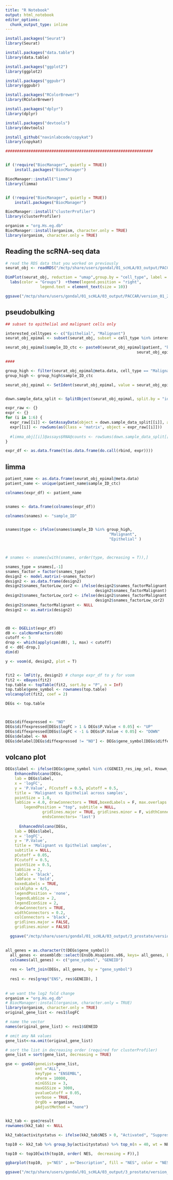 ```yaml
---
title: "R Notebook"
output: html_notebook
editor_options: 
  chunk_output_type: inline
---
```


```r
install.packages("Seurat")
library(Seurat)

install.packages("data.table")
library(data.table)

install.packages("ggplot2")
library(ggplot2)

install.packages("ggpubr")
library(ggpubr)

install.packages("RColorBrewer")
library(RColorBrewer)

install.packages("dplyr")
library(dplyr)

install.packages("devtools")
library(devtools)

install_github("navinlabcode/copykat")
library(copykat)

################################################################


if (!require("BiocManager", quietly = TRUE))
    install.packages("BiocManager")

BiocManager::install("limma")
library(limma)


if (!require("BiocManager", quietly = TRUE))
    install.packages("BiocManager")

BiocManager::install("clusterProfiler")
library(clusterProfiler)

organism = "org.Hs.eg.db"
BiocManager::install(organism, character.only = TRUE)
library(organism, character.only = TRUE)
```



## Reading the scRNA-seq data
```r
# read the RDS data that you worked on previously
seurat_obj <- readRDS("/mctp/share/users/gondal/01_scHLA/03_output/PACCAR/version_01_21_01_24/seurat_obj.RDS")
```


```r

DimPlot(seurat_obj, reduction = "umap",group.by = "cell_type", label = TRUE, pt.size = 0.4, repel = TRUE) + labs(title = bquote('Clusters'))  + theme(plot.title=element_text(hjust=0.5, vjust=0.1 )) +  theme(plot.title = element_text(size=14)) +
  labs(color = "Groups")  +theme(legend.position = "right", 
               legend.text = element_text(size = 10))

ggsave("/mctp/share/users/gondal/01_scHLA/03_output/PACCAR/version_01_21_01_24/umap2cell_type.png", width =7, height=5)

```

## pseudobulking
```r

## subset to epithelial and malignant cells only

interested_celltypes <- c("Epithelial", "Malignant")
seurat_obj_epimal <- subset(seurat_obj, subset = cell_type %in% interested_celltypes)

seurat_obj_epimal$sample_ID_ctc <- paste0(seurat_obj_epimal$patient, "kkk", 
                                                         seurat_obj_epimal$cell_type)

####

group_high <- filter(seurat_obj_epimal@meta.data, cell_type == "Malignant" )
group_high <- group_high$sample_ID_ctc

seurat_obj_epimal <- SetIdent(seurat_obj_epimal, value = seurat_obj_epimal@meta.data$sample_ID_ctc)


down.sample_data_split <- SplitObject(seurat_obj_epimal, split.by = "ident")

expr_raw <- {}
expr <- {}
for (i in 1:6) {
  expr_raw[[i]] <- GetAssayData(object = down.sample_data_split[[i]], assay.type = "RNA", slot = "counts")
  expr[[i]] <- rowSums(as(Class = 'matrix', object = expr_raw[[i]]))
  
  #limma_obj[[i]]@assays$RNA@counts <- rowSums(down.sample_data_split[[i]]@assays$RNA@counts)
}

expr_df <- as.data.frame(t(as.data.frame(do.call(rbind, expr))))


```
## limma
```r

patient_name <- as.data.frame(seurat_obj_epimal@meta.data)
patient_name <- unique(patient_name$sample_ID_ctc)

colnames(expr_df) <- patient_name


snames <- data.frame(colnames(expr_df))

colnames(snames) <- "sample_ID"


snames$type <- ifelse(snames$sample_ID %in% group_high, 
                                             "Malignant", 
                                             "Epithelial" )



# snames <- snames[with(snames, order(type, decreasing = T)),]

snames_type = snames[,-1]
snames_factor = factor(snames_type)
design2 <- model.matrix(~snames_factor)
design2 <- as.data.frame(design2)
design2$snames_factorLow_cor2 <- ifelse(design2$snames_factorMalignant == 1, 0,
                                       design2$snames_factorMalignant)
design2$snames_factorLow_cor2 <- ifelse(design2$snames_factorMalignant == 0, 1,
                                       design2$snames_factorLow_cor2)
design2$snames_factorMalignant <- NULL
design2 <- as.matrix(design2)



d0 <- DGEList(expr_df)
d0 <- calcNormFactors(d0)
cutoff <- 5
drop <- which(apply(cpm(d0), 1, max) < cutoff)
d <- d0[-drop,]
dim(d)

y <- voom(d, design2, plot = T)


fit2 <- lmFit(y, design2) # change expr_df to y for voom
fit2 <- eBayes(fit2)
top.table <- topTable(fit2, sort.by = "P", n = Inf)
top.table$gene_symbol <- rownames(top.table)
volcanoplot(fit2, coef = 2)

DEGs <- top.table 



DEGs$diffexpressed <- "NO"
DEGs$diffexpressed[DEGs$logFC > 1 & DEGs$P.Value < 0.05] <- "UP"
DEGs$diffexpressed[DEGs$logFC < -1 & DEGs$P.Value < 0.05] <- "DOWN"
DEGs$delabel <- NA
DEGs$delabel[DEGs$diffexpressed != "NO"] <- DEGs$gene_symbol[DEGs$diffexpressed != "NO"]

```


## volcano plot
```r



DEGs$label <- ifelse(DEGs$gene_symbol %in% c(GENEI3_res_imp_sel, Known_features, features_MHC_1_and_2_classical), DEGs$gene_symbol, NA)
    EnhancedVolcano(DEGs,
    lab = DEGs$label,
    x = 'logFC',
    y = 'P.Value', FCcutoff = 0.5, pCutoff = 0.5,
    title = 'Malignant vs Epithelial across samples',
    pointSize = 1.0,
    labSize = 4.0, drawConnectors = TRUE,boxedLabels = F, max.overlaps = 50,
        legendPosition = "top", subtitle = NULL,
                gridlines.major = TRUE, gridlines.minor = F, widthConnectors = 0.1, colConnectors = 'black',
                endsConnectors= 'last')
    
      EnhancedVolcano(DEGs,
    lab = DEGs$label,
    x = 'logFC',
    y = 'P.Value',
    title = 'Malignant vs Epithelial samples',
    subtitle = NULL,
    pCutoff = 0.05,
    FCcutoff = 0.5,
    pointSize = 0.5,
    labSize = 2,
    labCol = 'black',
    labFace = 'bold',
    boxedLabels = TRUE,
    colAlpha = 4/5,
    legendPosition = 'none',
    legendLabSize = 2,
    legendIconSize = 2,
    drawConnectors = TRUE,
    widthConnectors = 0.2,
    colConnectors = 'black',
    gridlines.major = FALSE,
    gridlines.minor = FALSE)

  ggsave("/mctp/share/users/gondal/01_scHLA/03_output/3_prostate/version_28_03_03_24/volcano6cutoffwithvoom_counts.png",  width = 8, height=6)
  

```

```r


all_genes = as.character(t(DEGs$gene_symbol))
  all_genes <- ensembldb::select(EnsDb.Hsapiens.v86, keys= all_genes, keytype = "SYMBOL", columns = c("SYMBOL","GENEID"))
  colnames(all_genes) <- c("gene_symbol", "GENEID")
  
  res <- left_join(DEGs, all_genes, by = "gene_symbol")
  
  res1 <- res[grep("ENS", res$GENEID), ]
  
  
# we want the log2 fold change 
organism = "org.Hs.eg.db"
# BiocManager::install(organism, character.only = TRUE)
library(organism, character.only = TRUE)
original_gene_list <- res1$logFC

# name the vector
names(original_gene_list) <- res1$GENEID

# omit any NA values 
gene_list<-na.omit(original_gene_list)

# sort the list in decreasing order (required for clusterProfiler)
gene_list = sort(gene_list, decreasing = TRUE)

gse <- gseGO(geneList=gene_list,
             ont ="ALL",
             keyType = "ENSEMBL",
             nPerm = 10000,
             minGSSize = 3,
             maxGSSize = 3000,
             pvalueCutoff = 0.05,
             verbose = TRUE,
             OrgDb = organism,
             pAdjustMethod = "none")


kk2_tab <- gse@result
rownames(kk2_tab) <- NULL

kk2_tab$activitystatus <- ifelse(kk2_tab$NES > 0, "Activated", "Suppressed")

top10 <- kk2_tab %>% group_by(activitystatus) %>% top_n(n = 40, wt = NES)

top10 <- top10[with(top10, order( NES,  decreasing = F)),]

ggbarplot(top10,  y="NES" , x="Description", fill = "NES", color = "NES") + ylab("Normalized enrichment score\nMal vs Epi") + xlab(NULL) + coord_flip()+  guides(fill=guide_legend(title="pval_status"))   + theme(legend.position = "none")

ggsave("/mctp/share/users/gondal/01_scHLA/03_output/3_prostate/version_28_03_03_24/limma_GO2cutoffPACCAR.png", width = 15, height=15)

```

